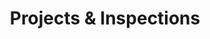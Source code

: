 ---
title: "Projects & Inspections"
description: "Description of your new file."
sidebarTitle: "Overview"
---